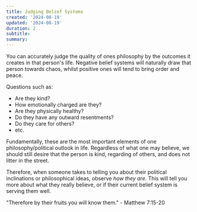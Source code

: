 ```yaml
---
title: Judging Belief Systems
created: '2024-08-19'
updated: '2024-08-19'
duration: 2
subtitle:
summary:
---
```


You can accurately judge the quality of ones philosophy by the outcomes it creates in that person's life. Negative belief systems will naturally draw that person towards chaos, whilst positive ones will tend to bring order and peace.

Questions such as:
- Are they kind?
- How emotionally charged are they?
- Are they physically healthy?
- Do they have any outward resentments?
- Do they care for others?
- etc.

Fundamentally, these are the most important elements of one philosophy/political outlook in life. Regardless of what one may believe, we should still desire that the person is kind, regarding of others, and does not litter in the street.

Therefore, when someone takes to telling you about their political inclinations or philosophical ideas, observe *how they are.* This will tell you more about what they really believe, or if their current belief system is serving them well.

"Therefore by their fruits you will know them."  - Matthew 7:15-20